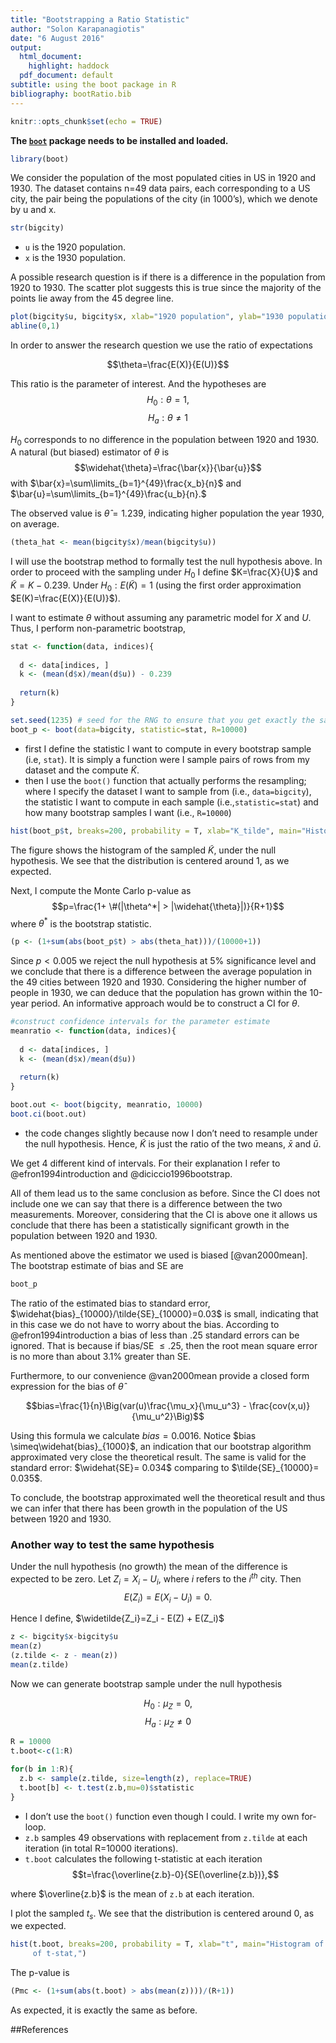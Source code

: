 ```yaml
---
title: "Bootstrapping a Ratio Statistic"
author: "Solon Karapanagiotis"
date: "6 August 2016"
output:
  html_document:
    highlight: haddock
  pdf_document: default
subtitle: using the boot package in R
bibliography: bootRatio.bib
---
```


```r
knitr::opts_chunk$set(echo = TRUE)
```

**The [`boot`](https://cran.r-project.org/web/packages/boot/boot.pdf) package needs to be installed and loaded.**

```r
library(boot)
```

We consider the population of the most populated cities in US in 1920 and 1930. The dataset contains n=49 data pairs, each corresponding to a US city, the pair being the populations of the city (in 1000's), which we denote by u and x. 

```r
str(bigcity)
```

* `u` is the 1920 population.
* `x` is the 1930 population.

A possible research question is if there is a difference in the population from 1920 to 1930. The scatter plot suggests this is true since the majority of the points lie away from the 45 degree line.

```r
plot(bigcity$u, bigcity$x, xlab="1920 population", ylab="1930 population", main="Population (in 1000's) year 1930 vs 1920") 
abline(0,1)
```

In order to answer the research question we use the ratio of expectations

$$\theta=\frac{E(X)}{E(U)}$$

This ratio is the parameter of interest. And the hypotheses are 
$$H_0:\theta=1, $$
$$H_a:\theta\neq1$$

$H_0$ corresponds to no difference in the population between 1920 and 1930. A natural (but biased) estimator of $\theta$ is 
$$\widehat{\theta}=\frac{\bar{x}}{\bar{u}}$$ with 
$\bar{x}=\sum\limits_{b=1}^{49}\frac{x_b}{n}$ and $\bar{u}=\sum\limits_{b=1}^{49}\frac{u_b}{n}.$

The observed value is $\widehat{\theta}=1.239$, indicating higher population the year 1930, on average.

```r
(theta_hat <- mean(bigcity$x)/mean(bigcity$u))
```

I will use the bootstrap method to formally test the null hypothesis above. In order to proceed with the sampling under $H_0$ I define $K=\frac{X}{U}$ and $\widetilde{K}=K-0.239$. Under $H_0: E(\widetilde{K})=1$ (using the first order approximation $E(K)=\frac{E(X)}{E(U)}$).

I want to estimate $\theta$ without assuming any parametric model for $X$ and $U$. Thus, I perform non-parametric bootstrap,

```r
stat <- function(data, indices){
  
  d <- data[indices, ]
  k <- (mean(d$x)/mean(d$u)) - 0.239 
  
  return(k)
}

set.seed(1235) # seed for the RNG to ensure that you get exactly the same results as here
boot_p <- boot(data=bigcity, statistic=stat, R=10000) 
```

* first I define the statistic I want to compute in every bootstrap sample (i.e, `stat`). It is simply a function were I sample pairs of rows from my dataset and the compute $\widetilde{K}$. 
* then I use the `boot()` function that actually performs the resampling; where I specify the dataset I want to sample from (i.e., `data=bigcity`), the statistic I want to compute in each sample (i.e.,`statistic=stat`) and how many bootstrap samples I want (i.e., `R=10000`)

```r
hist(boot_p$t, breaks=200, probability = T, xlab="K_tilde", main="Histogram of 10000 nonparametric bootstrap replications of K_tilde,")
```

The figure shows the histogram of the sampled $\widetilde{K}$, under the null hypothesis. We see that the distribution is centered around 1, as we expected.

Next, I compute the Monte Carlo p-value as 
$$p=\frac{1+ \#(|\theta^*| > |\widehat{\theta}|)}{R+1}$$
where $\theta^*$ is the bootstrap statistic.

```r
(p <- (1+sum(abs(boot_p$t) > abs(theta_hat)))/(10000+1))
```

Since $p<0.005$ we reject the null hypothesis at 5\% significance level and we conclude that there is a difference between the average population in the 49 cities between 1920 and 1930. Considering the higher number of people in 1930, we can deduce that the population has grown within the 10-year period. An informative approach would be to construct a CI for $\theta$. 

```r
#construct confidence intervals for the parameter estimate
meanratio <- function(data, indices){
  
  d <- data[indices, ]
  k <- (mean(d$x)/mean(d$u)) 
  
  return(k)
}

boot.out <- boot(bigcity, meanratio, 10000)
boot.ci(boot.out)
```

* the code changes slightly because now I don't need to resample under the null hypothesis. Hence, $\widetilde{K}$ is just the ratio of the two means, $\bar{x}$ and $\bar{u}$. 

We get 4 different kind of intervals. For their explanation I refer to @efron1994introduction and @diciccio1996bootstrap.

All of them lead us to the same conclusion as before. Since the CI does not include one we can say that there is a difference between the two measurements. Moreover, considering that the CI is above one it allows us conclude that there has been a statistically significant growth in the population between 1920 and 1930.


As mentioned above the estimator we used is biased [@van2000mean]. The bootstrap estimate of bias and SE are

```r
boot_p
```

The ratio of the estimated bias to standard error, $\widehat{bias}_{10000}/\tilde{SE}_{10000}=0.03$ is small, indicating that in this case we do not have to worry about the bias. According to @efron1994introduction a bias of less than .25 standard errors can be ignored. That is because if bias/SE $\leq{.25}$, then the root mean square error is no more than about 3.1% greater than SE.

Furthermore, to our convenience @van2000mean provide a closed form expression for the bias of $\widehat{\theta}$

$$bias=\frac{1}{n}\Big(var(u)\frac{\mu_x}{\mu_u^3} - \frac{cov(x,u)}{\mu_u^2}\Big)$$

Using this formula we calculate $bias= 0.0016$. Notice $bias \simeq\widehat{bias}_{1000}$, an indication that our bootstrap algorithm approximated very close the theoretical result. The same is valid for the standard error: $\widehat{SE}= 0.034$ comparing to $\tilde{SE}_{10000}= 0.035$.

To conclude, the bootstrap approximated well the theoretical result and thus we can infer that there has been growth in the population of the US between 1920 and 1930. 

### Another way to test the same hypothesis

Under the null hypothesis (no growth) the mean of the difference is expected to be zero. Let 
$Z_i= X_i-U_i$, where $i$ refers to the $i^{th}$ city. Then 
$$E(Z_i)=E(X_i-U_i)=0.$$

Hence I define, $\widetilde{Z_i}=Z_i - E(Z) + E(Z_i)$

```r
z <- bigcity$x-bigcity$u
mean(z)
(z.tilde <- z - mean(z))
mean(z.tilde)
```

Now we can generate bootstrap sample under the null hypothesis

$$H_0:\mu_Z=0,$$
$$H_a:\mu_Z \neq 0$$

```r
R = 10000
t.boot<-c(1:R)

for(b in 1:R){
  z.b <- sample(z.tilde, size=length(z), replace=TRUE)
  t.boot[b] <- t.test(z.b,mu=0)$statistic
}

```

* I don't use the `boot()` function even though I could. I write my own for-loop. 
* `z.b` samples 49 observations with replacement from `z.tilde` at each iteration (in total R=10000 iterations). 
* `t.boot` calculates the following t-statistic at each iteration
$$t=\frac{\overline{z.b}-0}{SE(\overline{z.b})},$$

where $\overline{z.b}$ is the mean of `z.b` at each iteration. 

I plot the sampled $t_s$. We see that the distribution is centered around 0, as we expected.

```r
hist(t.boot, breaks=200, probability = T, xlab="t", main="Histogram of 10000 nonparametric bootstrap replications
     of t-stat,")
```

The p-value is 
```r
(Pmc <- (1+sum(abs(t.boot) > abs(mean(z))))/(R+1)) 
```

As expected, it is exactly the same as before. 

##References
